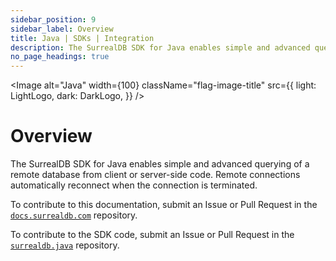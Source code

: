 ```yaml
---
sidebar_position: 9
sidebar_label: Overview
title: Java | SDKs | Integration
description: The SurrealDB SDK for Java enables simple and advanced querying of a remote or embedded database.
no_page_headings: true
---
```



<Image
    alt="Java"
    width={100}
    className="flag-image-title"
    src={{
        light: LightLogo,
        dark: DarkLogo,
    }}
/>

# Overview

The SurrealDB SDK for Java enables simple and advanced querying of a remote database from client or server-side code. Remote connections automatically reconnect when the connection is terminated.

To contribute to this documentation, submit an Issue or Pull Request in the [`docs.surrealdb.com`](https://github.com/surrealdb/docs.surrealdb.com) repository.

To contribute to the SDK code, submit an Issue or Pull Request in the [`surrealdb.java`](https://github.com/surrealdb/surrealdb.java) repository.
